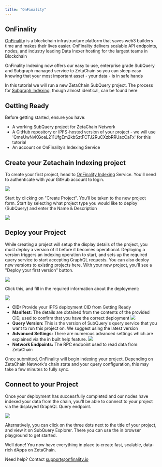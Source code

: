 ```yaml
---
title: "OnFinality"
---
```


## OnFinality
[OnFinality](https://onfinality.io) is a blockchain infrastructure platform that saves web3 builders time and makes their lives easier. OnFinality delivers scalable API endpoints, nodes, and industry leading Data Inexer hosting for the largest teams in Blockchain

OnFinality Indexing now offers our easy to use, enterprise grade SubQuery and Subgraph managed service to ZetaChain so you can sleep easy knowing that your most important asset - your data - is in safe hands

In this tutorial we will run a new ZetaChain SubQuery project. The process for [Subgraph Indexing](https://documentation.onfinality.io/support/publishing-your-subgraph-project), though almost identical, can be found here

## Getting Ready

Before getting started, ensure you have:
- A working SubQuery project for ZetaChain Network
- A GitHub repository or IPFS-hosted version of your project - we will use 'QmeUwNvKGoaL211UfgEm2kbSztFCTJ2RuCXzbRRUacCaFx' for this tutorial
- An account on OnFinality’s Indexing Service

## Create your Zetachain Indexing project

To create your first project, head to [OnFinality Indexing](https://indexing.onfinality.io/) Service. You'll need to authenticate with your GitHub account to login.

![](/img/docs/onfinality-1.png)

Start by clicking on "Create Project". You'll be taken to the new project form. Start by selecting what project type you would like to deploy (SubQuery) and enter the Name & Description

![](/img/docs/onfinality-2.png)

## Deploy your Project

While creating a project will setup the display details of the project, you must deploy a version of it before it becomes operational. Deploying a version triggers an indexing operation to start, and sets up the required query service to start accepting GraphQL requests. You can also deploy new versions to existing projects here.
With your new project, you'll see a "Deploy your first version" button. 

![](/img/docs/onfinality-3.png)

Click this, and fill in the required information about the deployment:

![](/img/docs/onfinality-4.png)
- **CID:** Provide your IPFS deployment CID from Getting Ready
- **Manifest:** The details are obtained from the contents of the provided CID, used to confirm that you have the correct deployment
![](/img/docs/onfinality-5.png)
- **Query Version:** This is the version of SubQuery's query service that you want to run this project on. We suggest using the latest version
- **Advanced Settings:** There are numerous advanced settings which are explained via the in built help feature.
![](/img/docs/onfinality-6.png)
- **Network Endpoints:** The RPC endpoint used to read data from ZetaChain

Once submitted, OnFinality will begin indexing your project. Depending on ZetaChain Network's chain state and your query configuration, this may take a few minutes to fully sync.

## Connect to your Project
Once your deployment has successfully completed and our nodes have indexed your data from the chain, you'll be able to connect to your project via the displayed GraphQL Query endpoint.

![](/img/docs/onfinality-7.png)

Alternatively, you can click on the three dots next to the title of your project, and view it on SubQuery Explorer. There you can use the in browser playground to get started.

Well done! You now have everything in place to create fast, scalable, data-rich dApps on ZetaChain.

Need help? Contact support@onfinality.io
